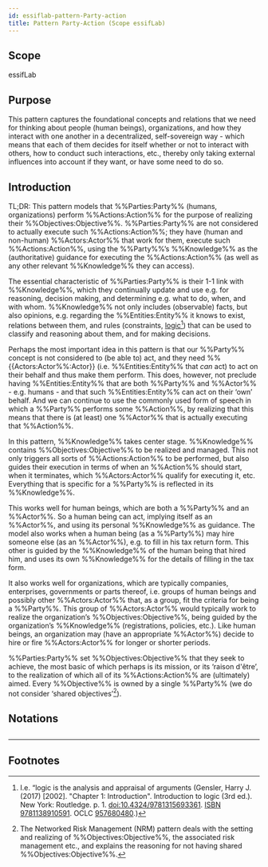 ```yaml
---
id: essiflab-pattern-Party-action
title: Pattern Party-Action (Scope essifLab)
---
```

<!--A %%pattern%% capture a set of %%concepts:concept%%, relations between them, and rules or constraints that (instances) thereof comply with. As such, it is a concise and possibly formal description of a coherent set of ideas, a mental model if you will, that can be used to facilitate one's thinking about/with these concepts.
This file documents a pattern called `<NewPattern>` within the scope of `<ExistingScope>`.
Before completing this template, please change every instance of 
- `<ExistingScope>` into a text that refers to the %%scope%% within which the %%pattern%% is to be defiend;
- `<NewPattern>` into the name that will be used within `<ExistingScope>` to refer to that %%concept%%.
Then, provide contents for the sections as you wish. You MUST provide contents for the sections 'Scope' and 'Criteria'-->

## Scope
<!--REQUIRED--Short text (label, abbreviation) used to refer to the %%scope%% within which the %%concept%% is defined. The default is essifLab.-->
essifLab

## Purpose
<!--Concisely describe what can you do with the pattern that is (at least) harder if you didn't have it.-->
This pattern captures the foundational concepts and relations that we need for thinking about people (human beings), organizations, and how they interact with one another in a decentralized, self-sovereign way - which means that each of them decides for itself whether or not to interact with others, how to conduct such interactions, etc., thereby only taking external influences into account if they want, or have some need to do so.

## Introduction
<!--Gently introduce the pattern, by referring to real-world situations and using colloquial terms, so that when someone has read the text, (s)he knows what it is about, and is ready to delve into the specifics of the pattern-->
TL;DR: This pattern models that %%Parties:Party%% (humans, organizations) perform %%Actions:Action%% for the purpose of realizing their %%Objectives:Objective%%. %%Parties:Party%% are not considered to actually execute such %%Actions:Action%%; they have (human and non-human) %%Actors:Actor%% that work for them, execute such %%Actions:Action%%, using the %%Party%%’s %%Knowledge%% as the (authoritative) guidance for executing the %%Actions:Action%% (as well as any other relevant %%Knowledge%% they can access).


The essential characteristic of %%Parties:Party%% is their 1-1 link with %%Knowledge%%, which they continually update and use e.g. for reasoning, decision making, and determining e.g. what to do, when, and with whom. %%Knowledge%% not only includes (observable) facts, but also opinions, e.g. regarding the %%Entities:Entity%% it knows to exist, relations between them, and rules (constraints, [logic](https://en.wikipedia.org/wiki/Logic)[^1]) that can be used to classify and reasoning about them, and for making decisions. 

Perhaps the most important idea in this pattern is that our %%Party%% concept is not considered to (be able to) act, and they need %%{{Actors:Actor%%:Actor}} (i.e. %%Entities:Entity%% that _can_ act) to act on their behalf and thus make them perform. This does, however,  not preclude having %%Entities:Entity%% that are both %%Party%% and %%Actor%% - e.g. humans - and that such %%Entities:Entity%% can act on their ‘own’ behalf. And we can continue to use the commonly used form of speech in which a %%Party%% performs some %%Action%%, by realizing that this means that there is (at least) one %%Actor%% that is actually executing that %%Action%%.

In this pattern, %%Knowledge%% takes center stage. %%Knowledge%% contains %%Objectives:Objective%% to be realized and managed. This not only triggers all sorts of %%Actions:Action%% to be performed, but also guides their execution in terms of when an %%Action%% should start, when it terminates, which %%Actors:Actor%% qualify for executing it, etc. Everything that is specific for a %%Party%% is reflected in its %%Knowledge%%.

This works well for human beings, which are both a %%Party%% and an %%Actor%%. So a human being can act, implying itself as an %%Actor%%, and using its personal %%Knowledge%% as guidance. The model also works when a human being (as a %%Party%%) may hire someone else (as an %%Actor%%), e.g. to fill in his tax return form. This other is guided by the %%Knowledge%% of the human being that hired him, and uses its own %%Knowledge%% for the details of filling in the tax form.

It also works well for organizations, which are typically companies, enterprises, governments or parts thereof, i.e. groups of human beings and possibly other %%Actors:Actor%% that, as a group, fit the criteria for being a %%Party%%. This group of %%Actors:Actor%% would typically work to realize the organization’s %%Objectives:Objective%%, being guided by the organization’s %%Knowledge%% (registrations, policies, etc.). Like human beings, an organization may (have an appropriate %%Actor%%) decide to hire or fire %%Actors:Actor%% for longer or shorter periods.

%%Parties:Party%% set %%Objectives:Objective%% that they seek to achieve, the most basic of which perhaps is its mission, or its ‘raison d'être’, to the realization of which all of its %%Actions:Action%% are (ultimately) aimed. Every %%Objective%% is owned by a single %%Party%% (we do not consider ‘shared objectives’[^2]).

## Notations
<!--This (optional) section specifies the notations that are used, or refers to such a specification.-->

## <!-- any number of other sections, as is fit for describing the pattern -->
<!--text as appropriate for such a section -->

---
## Footnotes
<!--This (optional) section contains any footnotes that may have been specified in the text above.-->

[^1]: I.e. “logic is the analysis and appraisal of arguments (Gensler, Harry J. (2017) [2002]. "Chapter 1: Introduction". Introduction to logic (3rd ed.). New York: Routledge. p. 1. [doi:10.4324/9781315693361](https://doi.org/10.4324%2F9781315693361). [ISBN 9781138910591](https://en.wikipedia.org/wiki/Special:BookSources/9781138910591). OCLC [957680480](https://www.worldcat.org/oclc/957680480).)

[^2]: The Networked Risk Management (NRM) pattern deals with the setting and realizing of %%Objectives:Objective%%, the associated risk management etc., and explains the reasoning for not having shared %%Objectives:Objective%%.